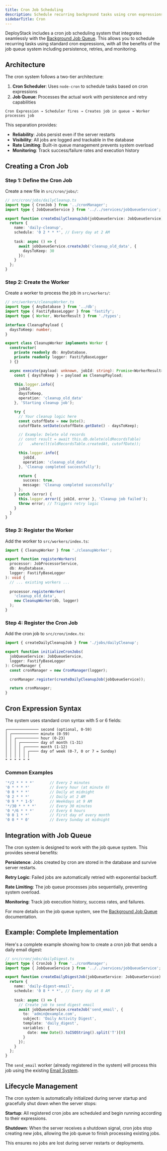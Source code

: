 ```yaml
---
title: Cron Job Scheduling
description: Schedule recurring background tasks using cron expressions with the DeployStack job queue system.
sidebarTitle: Cron
---
```



DeployStack includes a cron job scheduling system that integrates seamlessly with the [Background Job Queue](/development/backend/job-queue). This allows you to schedule recurring tasks using standard cron expressions, with all the benefits of the job queue system including persistence, retries, and monitoring.

## Architecture

The cron system follows a two-tier architecture:

1. **Cron Scheduler**: Uses `node-cron` to schedule tasks based on cron expressions
2. **Job Queue**: Processes the actual work with persistence and retry capabilities

```
Cron Expression → Scheduler fires → Creates job in queue → Worker processes job
```

This separation provides:
- **Reliability**: Jobs persist even if the server restarts
- **Visibility**: All jobs are logged and trackable in the database
- **Rate Limiting**: Built-in queue management prevents system overload
- **Monitoring**: Track success/failure rates and execution history

## Creating a Cron Job

### Step 1: Define the Cron Job

Create a new file in `src/cron/jobs/`:

```typescript
// src/cron/jobs/dailyCleanup.ts
import type { CronJob } from '../cronManager';
import type { JobQueueService } from '../../services/jobQueueService';

export function createDailyCleanupJob(jobQueueService: JobQueueService): CronJob {
  return {
    name: 'daily-cleanup',
    schedule: '0 2 * * *', // Every day at 2 AM
    
    task: async () => {
      await jobQueueService.createJob('cleanup_old_data', {
        daysToKeep: 30
      });
    }
  };
}
```

### Step 2: Create the Worker

Create a worker to process the job in `src/workers/`:

```typescript
// src/workers/cleanupWorker.ts
import type { AnyDatabase } from '../db';
import type { FastifyBaseLogger } from 'fastify';
import type { Worker, WorkerResult } from './types';

interface CleanupPayload {
  daysToKeep: number;
}

export class CleanupWorker implements Worker {
  constructor(
    private readonly db: AnyDatabase,
    private readonly logger: FastifyBaseLogger
  ) {}

  async execute(payload: unknown, jobId: string): Promise<WorkerResult> {
    const { daysToKeep } = payload as CleanupPayload;

    this.logger.info({ 
      jobId, 
      daysToKeep,
      operation: 'cleanup_old_data'
    }, 'Starting cleanup job');

    try {
      // Your cleanup logic here
      const cutoffDate = new Date();
      cutoffDate.setDate(cutoffDate.getDate() - daysToKeep);

      // Example: Delete old records
      // const result = await this.db.delete(oldRecordsTable)
      //   .where(lt(oldRecordsTable.createdAt, cutoffDate));

      this.logger.info({ 
        jobId,
        operation: 'cleanup_old_data'
      }, 'Cleanup completed successfully');

      return {
        success: true,
        message: 'Cleanup completed successfully'
      };
    } catch (error) {
      this.logger.error({ jobId, error }, 'Cleanup job failed');
      throw error; // Triggers retry logic
    }
  }
}
```

### Step 3: Register the Worker

Add the worker to `src/workers/index.ts`:

```typescript
import { CleanupWorker } from './cleanupWorker';

export function registerWorkers(
  processor: JobProcessorService,
  db: AnyDatabase,
  logger: FastifyBaseLogger
): void {
  // ... existing workers ...
  
  processor.registerWorker(
    'cleanup_old_data',
    new CleanupWorker(db, logger)
  );
}
```

### Step 4: Register the Cron Job

Add the cron job to `src/cron/index.ts`:

```typescript
import { createDailyCleanupJob } from './jobs/dailyCleanup';

export function initializeCronJobs(
  jobQueueService: JobQueueService,
  logger: FastifyBaseLogger
): CronManager {
  const cronManager = new CronManager(logger);

  cronManager.register(createDailyCleanupJob(jobQueueService));

  return cronManager;
}
```

## Cron Expression Syntax

The system uses standard cron syntax with 5 or 6 fields:

```
┌────────────── second (optional, 0-59)
│ ┌──────────── minute (0-59)
│ │ ┌────────── hour (0-23)
│ │ │ ┌──────── day of month (1-31)
│ │ │ │ ┌────── month (1-12)
│ │ │ │ │ ┌──── day of week (0-7, 0 or 7 = Sunday)
│ │ │ │ │ │
* * * * * *
```

### Common Examples

```typescript
'*/2 * * * *'       // Every 2 minutes
'0 * * * *'         // Every hour (at minute 0)
'0 0 * * *'         // Daily at midnight
'0 2 * * *'         // Daily at 2 AM
'0 9 * * 1-5'       // Weekdays at 9 AM
'*/30 * * * *'      // Every 30 minutes
'0 */6 * * *'       // Every 6 hours
'0 0 1 * *'         // First day of every month
'0 0 * * 0'         // Every Sunday at midnight
```

## Integration with Job Queue

The cron system is designed to work with the job queue system. This provides several benefits:

**Persistence**: Jobs created by cron are stored in the database and survive server restarts.

**Retry Logic**: Failed jobs are automatically retried with exponential backoff.

**Rate Limiting**: The job queue processes jobs sequentially, preventing system overload.

**Monitoring**: Track job execution history, success rates, and failures.

For more details on the job queue system, see the [Background Job Queue](/development/backend/job-queue) documentation.

## Example: Complete Implementation

Here's a complete example showing how to create a cron job that sends a daily email digest:

```typescript
// src/cron/jobs/dailyDigest.ts
import type { CronJob } from '../cronManager';
import type { JobQueueService } from '../../services/jobQueueService';

export function createDailyDigestJob(jobQueueService: JobQueueService): CronJob {
  return {
    name: 'daily-digest-email',
    schedule: '0 8 * * *', // Every day at 8 AM
    
    task: async () => {
      // Create job to send digest email
      await jobQueueService.createJob('send_email', {
        to: 'admin@example.com',
        subject: 'Daily Activity Digest',
        template: 'daily_digest',
        variables: {
          date: new Date().toISOString().split('T')[0]
        }
      });
    }
  };
}
```

The `send_email` worker (already registered in the system) will process this job using the existing [Email System](/development/backend/mail).

## Lifecycle Management

The cron system is automatically initialized during server startup and gracefully shut down when the server stops:

**Startup**: All registered cron jobs are scheduled and begin running according to their expressions.

**Shutdown**: When the server receives a shutdown signal, cron jobs stop creating new jobs, allowing the job queue to finish processing existing jobs.

This ensures no jobs are lost during server restarts or deployments.
